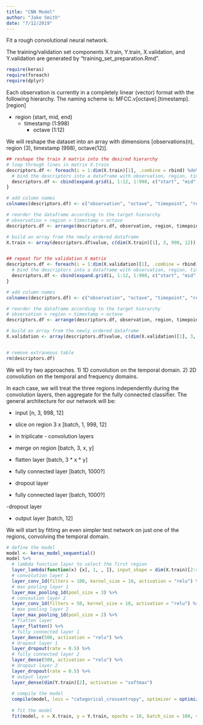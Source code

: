 ```yaml
---
title: "CNN Model"
author: "Jake Smith"
date: "7/12/2019"
---
```


Fit a rough convolutional neural network.

The training/validation set components X.train, Y.train, X.validation, and Y.validation are generated by "training_set_preparation.Rmd".

```r
require(keras)
require(foreach)
require(dplyr)
```

Each observation is currently in a completely linear (vector) format with the following hierarchy.
The naming scheme is: MFCC.v[octave].[timestamp].[region]

- region (start, mid, end)
  - timestamp (1:998)
    - octave (1:12)

We will reshape the dataset into an array with dimensions [observations(n), region (3), timestamp (998), octave(12)].

```r
## reshape the train X matrix into the desired hierarchy
# loop through lines in matrix X.train
descriptors.df <- foreach(i = 1:dim(X.train)[1], .combine = rbind) %do% {
  # bind the descriptors into a dataframe with observation, region, timestamp, and octave encoded as variables
  descriptors.df <- cbind(expand.grid(i, 1:12, 1:998, c("start", "mid", "end")), X.train[i, ])
}

# add column names
colnames(descriptors.df) <- c("observation", "octave", "timepoint", "region", "value")

# reorder the dataframe according to the target hierarchy
# observation > region > timestamp > octave
descriptors.df <- arrange(descriptors.df, observation, region, timepoint, octave)

# build an array from the newly ordered dataframe
X.train <- array(descriptors.df$value, c(dim(X.train)[1], 3, 998, 12))


## repeat for the validation X matrix
descriptors.df <- foreach(i = 1:dim(X.validation)[1], .combine = rbind) %do% {
  # bind the descriptors into a dataframe with observation, region, timestamp, and octave encoded as variables
  descriptors.df <- cbind(expand.grid(i, 1:12, 1:998, c("start", "mid", "end")), X.validation[i, ])
}

# add column names
colnames(descriptors.df) <- c("observation", "octave", "timepoint", "region", "value")

# reorder the dataframe according to the target hierarchy
# observation > region > timestamp > octave
descriptors.df <- arrange(descriptors.df, observation, region, timepoint, octave)

# build an array from the newly ordered dataframe
X.validation <- array(descriptors.df$value, c(dim(X.validation)[1], 3, 998, 12))


# remove extraneous table
rm(descriptors.df)
```

We will try two approaches.
1) 1D convolution on the temporal domain.
2) 2D convolution on the temporal and frequency domains.

In each case, we will treat the three regions independently during the convolution layers, then aggregate for the fully connected classifier. The general architecture for our network will be:

- input
[n, 3, 998, 12]

- slice on region
3 x [batch, 1, 998, 12]

- in triplicate -
  convolution layers

- merge on region
[batch, 3, x, y]

- flatten layer
[batch, 3 * x * y]

- fully connected layer
[batch, 1000?]

- dropout layer

- fully connected layer
[batch, 1000?]

-dropout layer

- output layer
[batch, 12]



We will start by fitting an even simpler test network on just one of the regions, convolving the temporal domain.

```r
# define the model
model <- keras_model_sequential()
model %>%
  # lambda function layer to select the first region
  layer_lambda(function(x) {x[, 1, , ]}, input_shape = dim(X.train)[2:4]) %>%
  # convolution layer 1
  layer_conv_1d(filters = 100, kernel_size = 10, activation = "relu") %>%
  # max pooling layer 1
  layer_max_pooling_1d(pool_size = 3) %>%
  # convoution layer 2
  layer_conv_1d(filters = 50, kernel_size = 10, activation = "relu") %>%
  # max pooling layer 2
  layer_max_pooling_1d(pool_size = 2) %>%
  # flatten layer
  layer_flatten() %>%
  # fully connected layer 1
  layer_dense(500, activation = "relu") %>%
  # dropout layer 1
  layer_dropout(rate = 0.5) %>%
  # fully connected layer 2
  layer_dense(500, activation = "relu") %>%
  # dropout layer 2
  layer_dropout(rate = 0.5) %>%
  # output layer
  layer_dense(dim(Y.train)[2], activation = "softmax")
  
  # compile the model
  compile(model, loss = "categorical_crossentropy", optimizer = optimizer_rmsprop(), metrics = "accuracy")
  
  # fit the model
  fit(model, x = X.train, y = Y.train, epochs = 10, batch_size = 100, validation_data = list(X.validation, Y.validation), verbose = 1)
```


